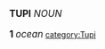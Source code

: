 <big>'''TUPI'''</big><big>  ''NOUN''</big><br><br>
<big>'''1'''</big>
<big> ''ocean''</big>
[[category:Tupi]]